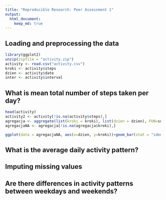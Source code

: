 ```yaml
---
title: "Reproducible Research: Peer Assessment 1"
output: 
  html_document:
    keep_md: true
---
```


## Loading and preprocessing the data
```r
library(ggplot2)
unzip(zipfile = "activity.zip")
activity <- read.csv("activity.csv")
kroki <- activity$steps
dzien <- activity$date
inter <- activity$interval
```

## What is mean total number of steps taken per day?
```r
head(activity)
activity2 <- activity[!is.na(activity$steps),]
agregacja <- aggregate(list(kroki = kroki), list(dzien = dzien), FUN=sum)
agregacjaNA <- agregacja[!is.na(agregacja$kroki),]

ggplot(data = agregacjaNA, aes(x=dzien, y=kroki))+geom_bar(stat = "identity", fill="steelblue")+geom_text(aes(label=kroki),vjust=-0.3, size=3.5)+theme_minimal()+theme(axis.text.x = element_text(angle=90,hjust = 1))

```

## What is the average daily activity pattern?



## Imputing missing values



## Are there differences in activity patterns between weekdays and weekends?
